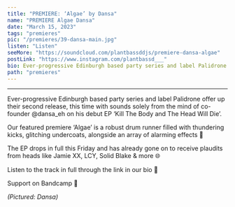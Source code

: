 ---
title: "PREMIERE: ‘Algae’ by Dansa"
name: "PREMIERE Algae Dansa"
date: "March 15, 2023"
tags: "premieres"
pic: "/premieres/39-dansa-main.jpg"
listen: "Listen"
seeMore: "https://soundcloud.com/plantbassddjs/premiere-dansa-algae"
postLink: "https://www.instagram.com/plantbassd___"
bio: Ever-progressive Edinburgh based party series and label Palidrone offer up their second release, this time with sounds solely from the mind of co-founder Dansa"
path: "premieres"
---

<SoundCloud
  src="https://w.soundcloud.com/player/?url=https%3A//api.soundcloud.com/tracks/1469044591&color=%23ff5500&auto_play=false&hide_related=false&show_comments=true&show_user=true&show_reposts=false&show_teaser=true&visual=true"
  url="soundcloud.com/plantbassddjs/premiere-dansa-algae"
  name="Algae"
/>

<hr />

Ever-progressive Edinburgh based party series and label Palidrone offer up their second release, this time with sounds solely from the mind of co-founder @dansa_eh on his debut EP ‘Kill The Body and The Head Will Die’.

Our featured premiere ‘Algae’ is a robust drum runner filled with thundering kicks, glitching undercoats, alongside an array of alarming effects 🚨

The EP drops in full this Friday and has already gone on to receive plaudits from heads like Jamie XX, LCY, Solid Blake & more 🌐

Listen to the track in full through the link in our bio 🌱

Support <HoverLink url="palidrone.bandcamp.com/album/kill-the-body-and-the-head-will-die" name="Dansa" inline external /> on Bandcamp 🌱

<Picture src="/premieres/39-dansa.jpg" alt="dansa cover pic" size={1200} />
<p className="smallText">
  <i>(Pictured: Dansa)</i>
</p>
